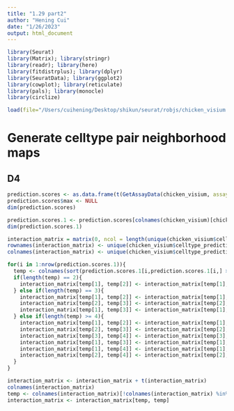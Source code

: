 ```yaml
---
title: "1.29 part2"
author: "Hening Cui"
date: "1/26/2023"
output: html_document
---
```


```r
library(Seurat)
library(Matrix); library(stringr)
library(readr); library(here)
library(fitdistrplus); library(dplyr)
library(SeuratData); library(ggplot2)
library(cowplot); library(reticulate)
library(pals); library(monocle)
library(circlize)
```


```r
load(file="/Users/cuihening/Desktop/shikun/seurat/robjs/chicken_visium.4.prediction.1.Robj")
```

# Generate celltype pair neighborhood maps
## D4

```r
prediction.scores <- as.data.frame(t(GetAssayData(chicken_visium, assay = "predictions")))
prediction.scores$max <- NULL
dim(prediction.scores)
```


```r
prediction.scores.1 <- prediction.scores[colnames(chicken_visium)[chicken_visium$orig.ident == "D10"],]
dim(prediction.scores.1)
```


```r
interaction_matrix = matrix(0, ncol = length(unique(chicken_visium$celltype_prediction)), nrow = length(unique(chicken_visium$celltype_prediction)))
rownames(interaction_matrix) <- unique(chicken_visium$celltype_prediction)
colnames(interaction_matrix) <- unique(chicken_visium$celltype_prediction)
```


```r
for(i in 1:nrow(prediction.scores.1)){
  temp <- colnames(sort(prediction.scores.1[i,prediction.scores.1[i,] > 0], decreasing = T))
  if(length(temp) == 2){
    interaction_matrix[temp[1], temp[2]] <- interaction_matrix[temp[1], temp[2]] + 1
  } else if(length(temp) == 3){
    interaction_matrix[temp[1], temp[2]] <- interaction_matrix[temp[1], temp[2]] + 1
    interaction_matrix[temp[2], temp[3]] <- interaction_matrix[temp[2], temp[3]] + 1
    interaction_matrix[temp[1], temp[3]] <- interaction_matrix[temp[1], temp[3]] + 1
  } else if(length(temp) >= 4){
    interaction_matrix[temp[1], temp[2]] <- interaction_matrix[temp[1], temp[2]] + 1
    interaction_matrix[temp[2], temp[3]] <- interaction_matrix[temp[2], temp[3]] + 1
    interaction_matrix[temp[3], temp[4]] <- interaction_matrix[temp[3], temp[4]] + 1
    interaction_matrix[temp[1], temp[3]] <- interaction_matrix[temp[1], temp[3]] + 1
    interaction_matrix[temp[1], temp[4]] <- interaction_matrix[temp[1], temp[4]] + 1
    interaction_matrix[temp[2], temp[4]] <- interaction_matrix[temp[2], temp[4]] + 1
  }
}
```


```r
interaction_matrix <- interaction_matrix + t(interaction_matrix)
colnames(interaction_matrix)
temp <- colnames(interaction_matrix)[!colnames(interaction_matrix) %in% c("Erythrocytes", "Macrophages", "Mitochondria enriched cardiomyocytes")]
interaction_matrix <- interaction_matrix[temp, temp]
```

